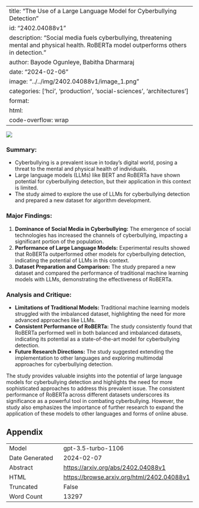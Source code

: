 
---
title: "The Use of a Large Language Model for Cyberbullying Detection"
id: "2402.04088v1"
description: "Social media fuels cyberbullying, threatening mental and physical health. RoBERTa model outperforms others in detection."
author: Bayode Ogunleye, Babitha Dharmaraj
date: "2024-02-06"
image: "../../img/2402.04088v1/image_1.png"
categories: ['hci', 'production', 'social-sciences', 'architectures']
format:
  html:
    code-overflow: wrap
---

![](../../img/2402.04088v1/image_1.png)

### **Summary:**
- Cyberbullying is a prevalent issue in today's digital world, posing a threat to the mental and physical health of individuals.
- Large language models (LLMs) like BERT and RoBERTa have shown potential for cyberbullying detection, but their application in this context is limited.
- The study aimed to explore the use of LLMs for cyberbullying detection and prepared a new dataset for algorithm development.

### **Major Findings:**
1. **Dominance of Social Media in Cyberbullying:** The emergence of social technologies has increased the channels of cyberbullying, impacting a significant portion of the population.
2. **Performance of Large Language Models:** Experimental results showed that RoBERTa outperformed other models for cyberbullying detection, indicating the potential of LLMs in this context.
3. **Dataset Preparation and Comparison:** The study prepared a new dataset and compared the performance of traditional machine learning models with LLMs, demonstrating the effectiveness of RoBERTa.

### **Analysis and Critique:**
- **Limitations of Traditional Models:** Traditional machine learning models struggled with the imbalanced dataset, highlighting the need for more advanced approaches like LLMs.
- **Consistent Performance of RoBERTa:** The study consistently found that RoBERTa performed well in both balanced and imbalanced datasets, indicating its potential as a state-of-the-art model for cyberbullying detection.
- **Future Research Directions:** The study suggested extending the implementation to other languages and exploring multimodal approaches for cyberbullying detection.

The study provides valuable insights into the potential of large language models for cyberbullying detection and highlights the need for more sophisticated approaches to address this prevalent issue. The consistent performance of RoBERTa across different datasets underscores its significance as a powerful tool in combating cyberbullying. However, the study also emphasizes the importance of further research to expand the application of these models to other languages and forms of online abuse.

## Appendix

|          |          |
|----------|----------|
| Model     | gpt-3.5-turbo-1106       |
| Date Generated     | 2024-02-07       |
| Abstract | [https://arxiv.org/abs/2402.04088v1](https://arxiv.org/abs/2402.04088v1)        |
| HTML     | [https://browse.arxiv.org/html/2402.04088v1](https://browse.arxiv.org/html/2402.04088v1)       |
| Truncated       | False       |
| Word Count       | 13297       |